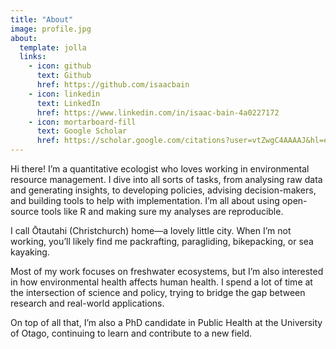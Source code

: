 ```yaml
---
title: "About"
image: profile.jpg
about:
  template: jolla
  links:
    - icon: github
      text: Github
      href: https://github.com/isaacbain
    - icon: linkedin
      text: LinkedIn
      href: https://www.linkedin.com/in/isaac-bain-4a0227172
    - icon: mortarboard-fill
      text: Google Scholar
      href: https://scholar.google.com/citations?user=vtZwgC4AAAAJ&hl=en
---
```


Hi there! I'm a quantitative ecologist who loves working in environmental resource management. I dive into all sorts of tasks, from analysing raw data and generating insights, to developing policies, advising decision-makers, and building tools to help with implementation. I'm all about using open-source tools like R and making sure my analyses are reproducible.

I call Ōtautahi (Christchurch) home—a lovely little city. When I'm not working, you'll likely find me packrafting, paragliding, bikepacking, or sea kayaking.

Most of my work focuses on freshwater ecosystems, but I'm also interested in how environmental health affects human health. I spend a lot of time at the intersection of science and policy, trying to bridge the gap between research and real-world applications.

On top of all that, I'm also a PhD candidate in Public Health at the University of Otago, continuing to learn and contribute to a new field.
